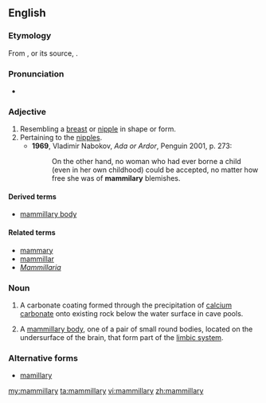 ==English==

===Etymology===
From {{etyl|frm}} {{term|mamillaire|lang=frm}}, or its source, {{etyl|LL.}} {{term|lang=la|mamillaris}}.

===Pronunciation===
*{{a|UK}} {{IPA|/ˈmamɪləɹi/}}

===Adjective===
{{en-adj}}

# Resembling a [[breast]] or [[nipple]] in shape or form.
# Pertaining to the [[nipple]]s.
#*'''1969''', Vladimir Nabokov, ''Ada or Ardor'', Penguin 2001, p. 273:
#*:On the other hand, no woman who had ever borne a child (even in her own childhood) could be accepted, no matter how free she was of '''mammilary''' blemishes.

====Derived terms====
* [[mammillary body]]

====Related terms====
* [[mammary]]
* [[mammillar]]
* ''[[Mammillaria]]''

===Noun===
{{en-noun|mammillaries}}

# {{geology|speleology}} A carbonate coating formed through the precipitation of [[calcium]] [[carbonate]] onto existing rock below the water surface in cave pools.
# {{anatomy}} A [[mammillary body]], one of a pair of small round bodies, located on the undersurface of the brain, that form part of the [[limbic system]].

===Alternative forms===
* [[mamillary]]

[[my:mammillary]]
[[ta:mammillary]]
[[vi:mammillary]]
[[zh:mammillary]]